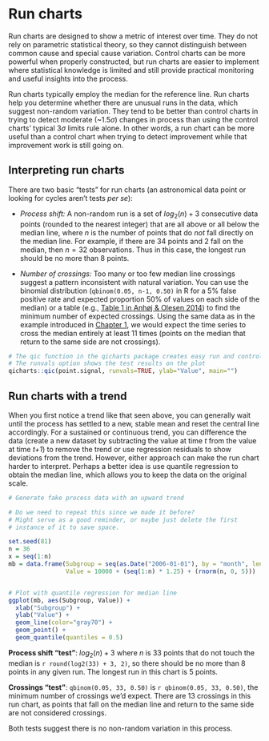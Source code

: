 # Run charts {#runcharts}

Run charts are designed to show a metric of interest over time. They do not rely on parametric statistical theory, so they cannot distinguish between common cause and special cause variation. Control charts can be more powerful when properly constructed, but run charts are easier to implement where statistical knowledge is limited and still provide practical monitoring and useful insights into the process.

Run charts typically employ the median for the reference line. Run charts help you determine whether there are unusual runs in the data, which suggest non-random variation. They tend to be better than control charts in trying to detect moderate (~1.5$\sigma$) changes in process than using the control charts' typical 3$\sigma$ limits rule alone. In other words, a run chart can be more useful than a control chart when trying to detect improvement while that improvement work is still going on.

## Interpreting run charts

There are two basic "tests" for run charts (an astronomical data point or looking for cycles aren't tests *per se*):  

- *Process shift:* A non-random run is a set of $log_2(n) + 3$ consecutive data points (rounded to the nearest integer) that are all above or all below the median line, where *n* is the number of points that do *not* fall directly on the median line. For example, if there are 34 points and 2 fall on the median, then $n = 32$ observations. Thus in this case, the longest run should be no more than 8 points.  

- *Number of crossings:* Too many or too few median line crossings suggest a pattern inconsistent with natural variation. You can use the binomial distribution (`qbinom(0.05, n-1, 0.50)` in R for a 5% false positive rate and expected proportion 50% of values on each side of the median) or a table (e.g., [Table 1 in Anhøj & Olesen 2014](http://journals.plos.org/plosone/article?id=10.1371/journal.pone.0113825#pone-0113825-t001)) to find the minimum number of expected crossings. Using the same data as in the example introduced in [Chapter 1](#where), we would expect the time series to cross the median entirely at least 11 times (points on the median that return to the same side are not crossings).  

```r
# The qic function in the qicharts package creates easy run and control charts
# The runvals option shows the test results on the plot
qicharts::qic(point.signal, runvals=TRUE, ylab="Value", main="")
```


## Run charts with a trend {#runtrend}

When you first notice a trend like that seen above, you can generally wait until the process has settled to a new, stable mean and reset the central line accordingly. For a sustained or continuous trend, you can difference the data (create a new dataset by subtracting the value at time *t* from the value at time *t+1*) to remove the trend or use regression residuals to show deviations from the trend. However, either approach can make the run chart harder to interpret. Perhaps a better idea is use quantile regression to obtain the median line, which allows you to keep the data on the original scale.  

```r
# Generate fake process data with an upward trend

# Do we need to repeat this since we made it before?
# Might serve as a good reminder, or maybe just delete the first
# instance of it to save space.

set.seed(81)
n = 36
x = seq(1:n) 
mb = data.frame(Subgroup = seq(as.Date("2006-01-01"), by = "month", length.out = n), 
                Value = 10000 + (seq(1:n) * 1.25) + (rnorm(n, 0, 5)))


# Plot with quantile regression for median line
ggplot(mb, aes(Subgroup, Value)) + 
  xlab("Subgroup") + 
  ylab("Value") + 
  geom_line(color="gray70") +
  geom_point() +
  geom_quantile(quantiles = 0.5)
```


**Process shift "test"**: $log_2(n) + 3$ where $n$ is 33 points that do not touch the median is `r round(log2(33) + 3, 2)`, so there should be no more than 8 points in any given run. The longest run in this chart is 5 points.    

**Crossings "test"**: `qbinom(0.05, 33, 0.50)` is `r qbinom(0.05, 33, 0.50)`, the minimum number of crossings we'd expect. There are 13 crossings in this run chart, as points that fall on the median line and return to the same side are not considered crossings.     

Both tests suggest there is no non-random variation in this process.  


